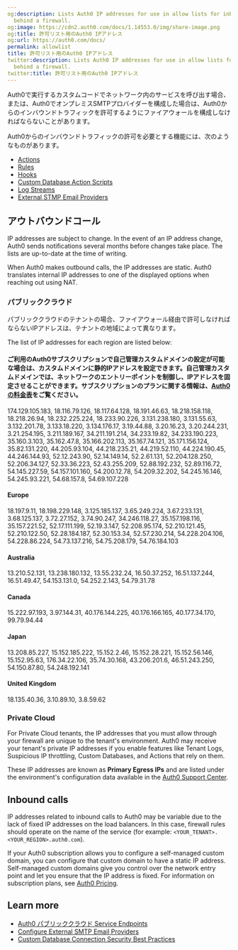 ```yaml
---
og:description: Lists Auth0 IP addresses for use in allow lists for inbound traffic
  behind a firewall.
og:image: https://cdn2.auth0.com/docs/1.14553.0/img/share-image.png
og:title: 許可リスト用のAuth0 IPアドレス
og:url: https://auth0.com/docs/
permalink: allowlist
title: 許可リスト用のAuth0 IPアドレス
twitter:description: Lists Auth0 IP addresses for use in allow lists for inbound traffic
  behind a firewall.
twitter:title: 許可リスト用のAuth0 IPアドレス
---
```


Auth0で実行するカスタムコードでネットワーク内のサービスを呼び出す場合、または、Auth0でオンプレミスSMTPプロバイダーを構成した場合は、Auth0からのインバウンドトラフィックを許可するようにファイアウォールを構成しなければならないことがあります。

Auth0からのインバウンドトラフィックの許可を必要とする機能には、次のようなものがあります。

* [Actions](/docs/customize/actions)
* [Rules](/docs/customize/rules)
* [Hooks](/docs/customize/hooks)
* [Custom Database Action Scripts](/docs/authenticate/database-connections/custom-db/templates)
* [Log Streams](/docs/customize/log-streams)
* [External STMP Email Providers](/docs/customize/email/smtp-email-providers)

## アウトバウンドコール

<Callout icon="file-lines" color="#0EA5E9" iconType="regular">

IP addresses are subject to change. In the event of an IP address change, Auth0 sends notifications several months before changes take place. The lists are up-to-date at the time of writing.

</Callout>

When Auth0 makes outbound calls, the IP addresses are static. Auth0 translates internal IP addresses to one of the displayed options when reaching out using NAT.

### パブリッククラウド

パブリッククラウドのテナントの場合、ファイアウォール経由で許可しなければならないIPアドレスは、テナントの地域によって異なります。

The list of IP addresses for each region are listed below:

#### ご利用のAuth0サブスクリプションで自己管理カスタムドメインの設定が可能な場合は、カスタムドメインに静的IPアドレスを設定できます。自己管理カスタムドメインでは、ネットワークのエントリーポイントを制御し、IPアドレスを固定させることができます。サブスクリプションのプランに関する情報は、[Auth0の料金表]()をご覧ください。

174.129.105.183, 18.116.79.126, 18.117.64.128, 18.191.46.63, 18.218.158.118, 18.218.26.94, 18.232.225.224, 18.233.90.226, 3.131.238.180, 3.131.55.63, 3.132.201.78, 3.133.18.220, 3.134.176.17, 3.19.44.88, 3.20.16.23, 3.20.244.231, 3.21.254.195, 3.211.189.167, 34.211.191.214, 34.233.19.82, 34.233.190.223, 35.160.3.103, 35.162.47.8, 35.166.202.113, 35.167.74.121, 35.171.156.124, 35.82.131.220, 44.205.93.104, 44.218.235.21, 44.219.52.110, 44.224.190.45, 44.246.144.93, 52.12.243.90, 52.14.149.14, 52.2.61.131, 52.204.128.250, 52.206.34.127, 52.33.36.223, 52.43.255.209, 52.88.192.232, 52.89.116.72, 54.145.227.59, 54.157.101.160, 54.200.12.78, 54.209.32.202, 54.245.16.146, 54.245.93.221, 54.68.157.8, 54.69.107.228

#### Europe

18.197.9.11, 18.198.229.148, 3.125.185.137, 3.65.249.224, 3.67.233.131, 3.68.125.137, 3.72.27.152, 3.74.90.247, 34.246.118.27, 35.157.198.116, 35.157.221.52, 52.17.111.199, 52.19.3.147, 52.208.95.174, 52.210.121.45, 52.210.122.50, 52.28.184.187, 52.30.153.34, 52.57.230.214, 54.228.204.106, 54.228.86.224, 54.73.137.216, 54.75.208.179, 54.76.184.103

#### Australia

13.210.52.131, 13.238.180.132, 13.55.232.24, 16.50.37.252, 16.51.137.244, 16.51.49.47, 54.153.131.0, 54.252.2.143, 54.79.31.78

#### Canada

15.222.97.193, 3.97.144.31, 40.176.144.225, 40.176.166.165, 40.177.34.170, 99.79.94.44

#### Japan

13.208.85.227, 15.152.185.222, 15.152.2.46, 15.152.28.221, 15.152.56.146, 15.152.95.63, 176.34.22.106, 35.74.30.168, 43.206.201.6, 46.51.243.250, 54.150.87.80, 54.248.192.141

#### United Kingdom

18.135.40.36, 3.10.89.10, 3.8.59.62

### Private Cloud

For Private Cloud tenants, the IP addresses that you must allow through your firewall are unique to the tenant's environment. Auth0 may receive your tenant's private IP addresses if you enable features like Tenant Logs, <Tooltip tip="Suspicious IP Throttling: Form of attack protection that protects your tenant against suspicious logins targeting too many accounts from a single IP address." cta="View Glossary" href="/docs/glossary?term=Suspicious+IP+throttling">Suspicious IP throttling</Tooltip>, Custom Databases, and Actions that rely on them.

These IP addresses are known as **Primary Egress IPs** and are listed under the environment's configuration data available in the [Auth0 Support Center](https://support.auth0.com/tenants/private).

## Inbound calls

IP addresses related to inbound calls to Auth0 may be variable due to the lack of fixed IP addresses on the load balancers. In this case, firewall rules should operate on the name of the service (for example: `<YOUR_TENANT>.<YOUR_REGION>.auth0.com`).

If your Auth0 subscription allows you to configure a self-managed <Tooltip tip="Custom Domain: Third-party domain with a specialized, or vanity, name." cta="View Glossary" href="/docs/glossary?term=custom+domain">custom domain</Tooltip>, you can configure that custom domain to have a static IP address. Self-managed custom domains give you control over the network entry point and let you ensure that the IP address is fixed. For information on subscription plans, see [Auth0 Pricing](https://auth0.com/pricing).

## Learn more

* [Auth0 パブリッククラウド Service Endpoints](/docs/troubleshoot/customer-support/operational-policies/public-cloud-service-endpoints)
* [Configure External SMTP Email Providers](/docs/customize/email/smtp-email-providers)
* [Custom Database Connection Security Best Practices](/docs/authenticate/database-connections/custom-db/custom-database-connections-scripts/connection-security)